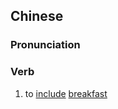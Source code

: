 ==Chinese==
{{zh-forms}}

===Pronunciation===
{{zh-pron
|m=hánzǎo
|cat=v
}}

===Verb===
{{zh-verb}}

# to [[include]] [[breakfast]] {{gloss|of hotel room bookings}}
